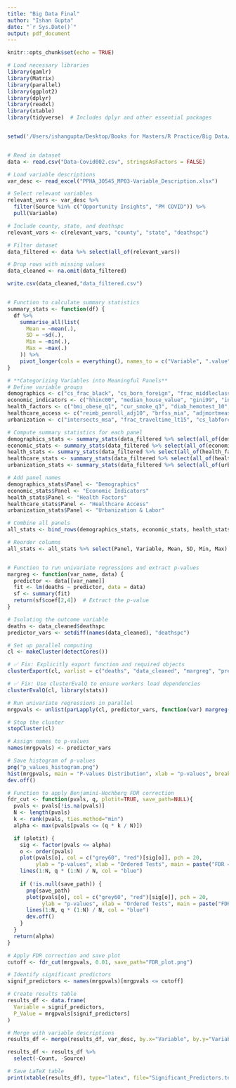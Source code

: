 ```yaml
---
title: "Big Data Final"
author: "Ishan Gupta"
date: "`r Sys.Date()`"
output: pdf_document
---
```


```r
knitr::opts_chunk$set(echo = TRUE)
```


```r
# Load necessary libraries
library(gamlr)
library(Matrix)
library(parallel)
library(ggplot2)
library(dplyr)
library(readxl)
library(xtable)
library(tidyverse)  # Includes dplyr and other essential packages


setwd('/Users/ishangupta/Desktop/Books for Masters/R Practice/Big Data/Final')


# Read in dataset
data <- read.csv("Data-Covid002.csv", stringsAsFactors = FALSE)

# Load variable descriptions
var_desc <- read_excel("PPHA_30545_MP03-Variable_Description.xlsx")

# Select relevant variables
relevant_vars <- var_desc %>%
  filter(Source %in% c("Opportunity Insights", "PM COVID")) %>%
  pull(Variable)

# Include county, state, and deathspc
relevant_vars <- c(relevant_vars, "county", "state", "deathspc")

# Filter dataset
data_filtered <- data %>% select(all_of(relevant_vars))

# Drop rows with missing values
data_cleaned <- na.omit(data_filtered)

write.csv(data_cleaned,"data_filtered.csv")


# Function to calculate summary statistics
summary_stats <- function(df) {
  df %>%
    summarise_all(list(
      Mean = ~mean(.),
      SD = ~sd(.),
      Min = ~min(.),
      Max = ~max(.)
    )) %>%
    pivot_longer(cols = everything(), names_to = c("Variable", ".value"), names_sep = "_")
}

# **Categorizing Variables into Meaningful Panels**
# Define variable groups
demographics <- c("cs_frac_black", "cs_born_foreign", "frac_middleclass", "mig_inflow", "mig_outflow", "pop_density")
economic_indicators <- c("hhinc00", "median_house_value", "gini99", "inc_share_1perc", "poor_share", "taxrate")
health_factors <- c("bmi_obese_q1", "cur_smoke_q3", "diab_hemotest_10", "exercise_any_q1", "exercise_any_q2", "exercise_any_q3")
healthcare_access <- c("reimb_penroll_adj10", "brfss_mia", "adjmortmeas_chfall30day", "mort_30day_hosp_z", "med_prev_qual_z")
urbanization <- c("intersects_msa", "frac_traveltime_lt15", "cs_labforce", "cs_elf_ind_man")

# Compute summary statistics for each panel
demographics_stats <- summary_stats(data_filtered %>% select(all_of(demographics)))
economic_stats <- summary_stats(data_filtered %>% select(all_of(economic_indicators)))
health_stats <- summary_stats(data_filtered %>% select(all_of(health_factors)))
healthcare_stats <- summary_stats(data_filtered %>% select(all_of(healthcare_access)))
urbanization_stats <- summary_stats(data_filtered %>% select(all_of(urbanization)))

# Add panel names
demographics_stats$Panel <- "Demographics"
economic_stats$Panel <- "Economic Indicators"
health_stats$Panel <- "Health Factors"
healthcare_stats$Panel <- "Healthcare Access"
urbanization_stats$Panel <- "Urbanization & Labor"

# Combine all panels
all_stats <- bind_rows(demographics_stats, economic_stats, health_stats, healthcare_stats, urbanization_stats)

# Reorder columns
all_stats <- all_stats %>% select(Panel, Variable, Mean, SD, Min, Max)


# Function to run univariate regressions and extract p-values
margreg <- function(var_name, data) { 
  predictor <- data[[var_name]]
  fit <- lm(deaths ~ predictor, data = data) 
  sf <- summary(fit) 
  return(sf$coef[2,4])  # Extract the p-value
}

# Isolating the outcome variable
deaths <- data_cleaned$deathspc
predictor_vars <- setdiff(names(data_cleaned), "deathspc")

# Set up parallel computing
cl <- makeCluster(detectCores())

# ✅ Fix: Explicitly export function and required objects
clusterExport(cl, varlist = c("deaths", "data_cleaned", "margreg", "predictor_vars"), envir = environment())

# ✅ Fix: Use clusterEvalQ to ensure workers load dependencies
clusterEvalQ(cl, library(stats))

# Run univariate regressions in parallel
mrgpvals <- unlist(parLapply(cl, predictor_vars, function(var) margreg(var, data_cleaned)))

# Stop the cluster
stopCluster(cl)

# Assign names to p-values
names(mrgpvals) <- predictor_vars

# Save histogram of p-values
png("p_values_histogram.png")
hist(mrgpvals, main = "P-values Distribution", xlab = "p-values", breaks = 30, col="lightblue")
dev.off()

# Function to apply Benjamini-Hochberg FDR correction
fdr_cut <- function(pvals, q, plotit=TRUE, save_path=NULL){
  pvals <- pvals[!is.na(pvals)]
  N <- length(pvals)
  k <- rank(pvals, ties.method="min")
  alpha <- max(pvals[pvals <= (q * k / N)])

  if (plotit) {
    sig <- factor(pvals <= alpha)
    o <- order(pvals)
    plot(pvals[o], col = c("grey60", "red")[sig[o]], pch = 20, 
         ylab = "p-values", xlab = "Ordered Tests", main = paste("FDR =", q))
    lines(1:N, q * (1:N) / N, col = "blue")
    
    if (!is.null(save_path)) {
      png(save_path)
      plot(pvals[o], col = c("grey60", "red")[sig[o]], pch = 20, 
           ylab = "p-values", xlab = "Ordered Tests", main = paste("FDR =", q))
      lines(1:N, q * (1:N) / N, col = "blue")
      dev.off()
    }
  }
  return(alpha)
}

# Apply FDR correction and save plot
cutoff <- fdr_cut(mrgpvals, 0.01, save_path="FDR_plot.png")

# Identify significant predictors
signif_predictors <- names(mrgpvals)[mrgpvals <= cutoff]

# Create results table
results_df <- data.frame(
  Variable = signif_predictors,
  P_Value = mrgpvals[signif_predictors]
)

# Merge with variable descriptions
results_df <- merge(results_df, var_desc, by.x="Variable", by.y="Variable", all.x=TRUE)

results_df <- results_df %>% 
  select(-Count, -Source)

# Save LaTeX table
print(xtable(results_df), type="latex", file="Significant_Predictors.tex")


```
